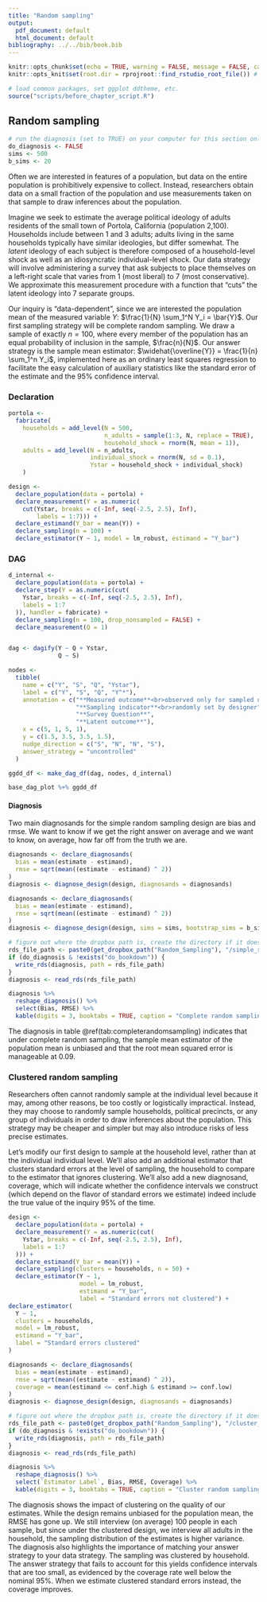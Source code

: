 ```yaml
---
title: "Random sampling"
output:
  pdf_document: default
  html_document: default
bibliography: ../../bib/book.bib
---
```


<!-- note do_bookdown is set in index.rmd, so we know if you're running just this .Rmd or compiling the book-->
```r
knitr::opts_chunk$set(echo = TRUE, warning = FALSE, message = FALSE, cache = FALSE, out.width = "100%")
knitr::opts_knit$set(root.dir = rprojroot::find_rstudio_root_file()) # files are all relative to RStudio project home
```

```r
# load common packages, set ggplot ddtheme, etc.
source("scripts/before_chapter_script.R")
```

<!-- start post here, do not edit above -->
## Random sampling

```r
# run the diagnosis (set to TRUE) on your computer for this section only before pushing to Github. no diagnosis will ever take place on github.
do_diagnosis <- FALSE
sims <- 500
b_sims <- 20
```


Often we are interested in features of a population, but data on the entire population is prohibitively expensive to collect. Instead, researchers obtain data on a small fraction of the population and use measurements taken on that sample to draw inferences about the population.

Imagine we seek to estimate the average political ideology of adults residents of the small town of Portola, California (population 2,100). Households include between 1 and 3 adults; adults living in the same households typically have similar ideologies, but differ somewhat. The *latent* ideology of each subject is therefore composed of a household-level shock as well as an idiosyncratic individual-level shock. Our data strategy will involve administering a survey that ask subjects to place themselves on a left-right scale that varies from 1 (most liberal) to 7 (most conservative). We approximate this measurement procedure with a function that "cuts" the latent ideology into 7 separate groups.

Our inquiry is "data-dependent", since we are interested the population mean of the measured variable $Y$: $\frac{1}{N} \sum_1^N Y_i = \bar{Y}$. Our first sampling strategy will be complete random sampling. We draw a sample of exactly $n = 100$, where every member of the population has an equal probability of inclusion in the sample, $\frac{n}{N}$. Our answer strategy is the sample mean estimator: $\widehat{\overline{Y}} = \frac{1}{n} \sum_1^n Y_i$, implemented here as an ordinary least squares regression to facilitate the easy calculation of auxiliary statistics like the standard error of the estimate and the 95% confidence interval.

### Declaration

```r
portola <-
  fabricate(
    households = add_level(N = 500, 
                           n_adults = sample(1:3, N, replace = TRUE),
                           household_shock = rnorm(N, mean = 1)),
    adults = add_level(N = n_adults, 
                       individual_shock = rnorm(N, sd = 0.1),
                       Ystar = household_shock + individual_shock)
    )

design <- 
  declare_population(data = portola) + 
  declare_measurement(Y = as.numeric(
    cut(Ystar, breaks = c(-Inf, seq(-2.5, 2.5), Inf), 
        labels = 1:7))) +
  declare_estimand(Y_bar = mean(Y)) + 
  declare_sampling(n = 100) + 
  declare_estimator(Y ~ 1, model = lm_robust, estimand = "Y_bar")
```

### DAG

```r

d_internal <-
  declare_population(data = portola) +
  declare_step(Y = as.numeric(cut(
    Ystar, breaks = c(-Inf, seq(-2.5, 2.5), Inf),
    labels = 1:7
  )), handler = fabricate) +
  declare_sampling(n = 100, drop_nonsampled = FALSE) +
  declare_measurement(Q = 1) 


dag <- dagify(Y ~ Q + Ystar,
              Q ~ S)

nodes <-
  tibble(
    name = c("Y", "S", "Q", "Ystar"),
    label = c("Y", "S", "Q", "Y^*"),
    annotation = c("**Measured outcome**<br>observed only for sampled units",
                   "**Sampling indicator**<br>randomly set by designer",
                   "**Survey Question**",
                   "**Latent outcome**"),
    x = c(5, 1, 5, 1),
    y = c(1.5, 3.5, 3.5, 1.5), 
    nudge_direction = c("S", "N", "N", "S"),
    answer_strategy = "uncontrolled"
  )

ggdd_df <- make_dag_df(dag, nodes, d_internal)

base_dag_plot %+% ggdd_df
```

#### Diagnosis

Two main diagnosands for the simple random sampling design are bias and rmse. We want to know if we get the right answer on average and we want to know, on average, how far off from the truth we are.

```r
diagnosands <- declare_diagnosands(
  bias = mean(estimate - estimand),
  rmse = sqrt(mean((estimate - estimand) ^ 2))
)
diagnosis <- diagnose_design(design, diagnosands = diagnosands) 
```


```r
diagnosands <- declare_diagnosands(
  bias = mean(estimate - estimand),
  rmse = sqrt(mean((estimate - estimand) ^ 2))
)
diagnosis <- diagnose_design(design, sims = sims, bootstrap_sims = b_sims, diagnosands = diagnosands) 
```

```r
# figure out where the dropbox path is, create the directory if it doesn't exist, and name the RDS file
rds_file_path <- paste0(get_dropbox_path("Random_Sampling"), "/simple_random_sampling_sims.RDS")
if (do_diagnosis & !exists("do_bookdown")) {
  write_rds(diagnosis, path = rds_file_path)
}
diagnosis <- read_rds(rds_file_path)
```

```r
diagnosis %>%
  reshape_diagnosis() %>%
  select(Bias, RMSE) %>%
  kable(digits = 3, booktabs = TRUE, caption = "Complete random sampling design diagnosis")
```

The diagnosis in table \@ref(tab:completerandomsampling) indicates that under complete random sampling, the sample mean estimator of the population mean is unbiased and that the root mean squared error is manageable at 0.09.

### Clustered random sampling

Researchers often cannot randomly sample at the individual level because it may, among other reasons, be too costly or logistically impractical. Instead, they may choose to randomly sample households, political precincts, or any group of individuals in order to draw inferences about the population. This strategy may be cheaper and simpler but may also introduce risks of less precise estimates.

Let's modify our first design to sample at the household level, rather than at the individual individual level. We'll also add an additional estimator that clusters standard errors at the level of sampling, the household to compare to the estimator that ignores clustering. We'll also add a new diagnosand, coverage, which will indicate whether the confidence intervals we construct (which depend on the flavor of standard errors we estimate) indeed include the true value of the inquiry 95\% of the time.

```r
design <-
  declare_population(data = portola) +
  declare_measurement(Y = as.numeric(cut(
    Ystar, breaks = c(-Inf, seq(-2.5, 2.5), Inf),
    labels = 1:7
  ))) +
  declare_estimand(Y_bar = mean(Y)) +
  declare_sampling(clusters = households, n = 50) +
  declare_estimator(Y ~ 1,
                    model = lm_robust,
                    estimand = "Y_bar",
                    label = "Standard errors not clustered") +
declare_estimator(
  Y ~ 1,
  clusters = households,
  model = lm_robust,
  estimand = "Y_bar",
  label = "Standard errors clustered"
)

diagnosands <- declare_diagnosands(
  bias = mean(estimate - estimand),
  rmse = sqrt(mean((estimate - estimand) ^ 2)),
  coverage = mean(estimand <= conf.high & estimand >= conf.low)
)
diagnosis <- diagnose_design(design, diagnosands = diagnosands) 
```

```r
# figure out where the dropbox path is, create the directory if it doesn't exist, and name the RDS file
rds_file_path <- paste0(get_dropbox_path("Random_Sampling"), "/cluster_random_sampling_sims.RDS")
if (do_diagnosis & !exists("do_bookdown")) {
  write_rds(diagnosis, path = rds_file_path)
}
diagnosis <- read_rds(rds_file_path)
```

```r
diagnosis %>%
  reshape_diagnosis() %>%
  select(`Estimator Label`, Bias, RMSE, Coverage) %>%
  kable(digits = 3, booktabs = TRUE, caption = "Cluster random sampling design diagnosis")
```

The diagnosis shows the impact of clustering on the quality of our estimates. While the design remains unbiased for the population mean, the RMSE has gone up. We still interview (on average) 100 people in each sample, but since under the clustered design, we interview all adults in the household, the sampling distribution of the estimates is higher variance. The diagnosis also highlights the importance of matching your answer strategy to your data strategy. The sampling was clustered by household. The answer strategy that fails to account for this yields confidence intervals that are too small, as evidenced by the coverage rate well below the nominal 95\%. When we estimate clustered standard errors instead, the coverage improves.


<!-- #### Exercises -->

<!-- 1. Modify the declaration to change the distribution of $Y$ from being uniform to something else: perhaps imagine that more extreme ideologies are more prevalent than moderate ones. Is the sample mean estimator still unbiased? Interpret your answer. -->
<!-- 2. Change the sampling procedure to favor units with higher values of ideology. Is the sample mean estimator still unbiased? Interpret your answer. -->
<!-- 3. Modify the estimation function to use this formula for the standard error: $\widehat{se} \equiv \frac{\widehat\sigma}{\sqrt{n}}$. This equation differs from the one used in our declaration (it ignores the total population size $N$). Check that the coverage of this new design is incorrect when $N=n$. Assess how large $N$ has to be for the difference between these procedures not to matter.  -->




